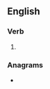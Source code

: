 ==English==

===Verb===
{{head|en|verb form}}

# {{en-third-person singular of|pulsate}}

===Anagrams===
* {{anagrams|en|a=aelpsstu|spatules}}